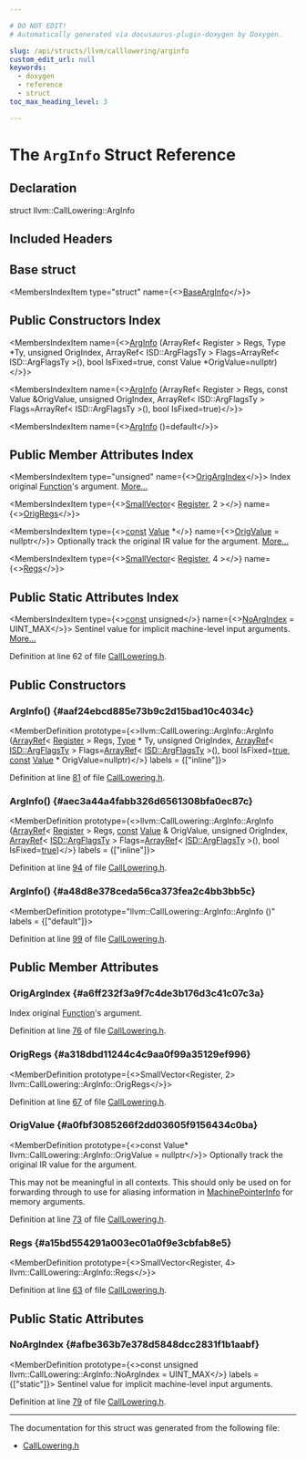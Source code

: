 ```yaml
---

# DO NOT EDIT!
# Automatically generated via docusaurus-plugin-doxygen by Doxygen.

slug: /api/structs/llvm/calllowering/arginfo
custom_edit_url: null
keywords:
  - doxygen
  - reference
  - struct
toc_max_heading_level: 3

---
```





# The `ArgInfo` Struct Reference

<DoxygenPage pluginConfig={pluginConfig}>



## Declaration

<CodeBlock>struct llvm::CallLowering::ArgInfo</CodeBlock>

## Included Headers

<IncludesList>
<IncludesListItem
  filePath="llvm/CodeGen/GlobalISel/CallLowering.h"
  permalink="/docs/api/files/include/include/llvm/include/llvm/codegen/include/llvm/codegen/globalisel/calllowering-h"
  isLocal="true" />
</IncludesList>

## Base struct

<MembersIndex>

<MembersIndexItem
  type="struct"
  name={<><a href="/docs/api/structs/llvm/calllowering/basearginfo">BaseArgInfo</a></>}>
</MembersIndexItem>

</MembersIndex>

## Public Constructors Index

<MembersIndex>

<MembersIndexItem
  name={<><a href="#aaf24ebcd885e73b9c2d15bad10c4034c">ArgInfo</a> (ArrayRef&lt; Register &gt; Regs, Type &#42;Ty, unsigned OrigIndex, ArrayRef&lt; ISD::ArgFlagsTy &gt; Flags=ArrayRef&lt; ISD::ArgFlagsTy &gt;(), bool IsFixed=true, const Value &#42;OrigValue=nullptr)</>}>
</MembersIndexItem>

<MembersIndexItem
  name={<><a href="#aec3a44a4fabb326d6561308bfa0ec87c">ArgInfo</a> (ArrayRef&lt; Register &gt; Regs, const Value &amp;OrigValue, unsigned OrigIndex, ArrayRef&lt; ISD::ArgFlagsTy &gt; Flags=ArrayRef&lt; ISD::ArgFlagsTy &gt;(), bool IsFixed=true)</>}>
</MembersIndexItem>

<MembersIndexItem
  name={<><a href="#a48d8e378ceda56ca373fea2c4bb3bb5c">ArgInfo</a> ()=default</>}>
</MembersIndexItem>

</MembersIndex>

## Public Member Attributes Index

<MembersIndex>

<MembersIndexItem
  type="unsigned"
  name={<><a href="#a6ff232f3a9f7c4de3b176d3c41c07c3a">OrigArgIndex</a></>}>
Index original <a href="/docs/api/classes/llvm/function">Function</a>&#39;s argument. <a href="#a6ff232f3a9f7c4de3b176d3c41c07c3a">More...</a>
</MembersIndexItem>

<MembersIndexItem
  type={<><a href="/docs/api/classes/llvm/smallvector">SmallVector</a>&lt; <a href="/docs/api/classes/llvm/register">Register</a>, 2 &gt;</>}
  name={<><a href="#a318dbd11244c4c9aa0f99a35129ef996">OrigRegs</a></>}>
</MembersIndexItem>

<MembersIndexItem
  type={<><a href="/docs/api/files/lib/lib/target/lib/target/aarch64/aarch64promoteconstant-cpp/#a90f8350fecae261c25be85d38b451bff">const</a> <a href="/docs/api/classes/llvm/value">Value</a> &#42;</>}
  name={<><a href="#a0fbf3085266f2dd03605f9156434c0ba">OrigValue</a> = nullptr</>}>
Optionally track the original IR value for the argument. <a href="#a0fbf3085266f2dd03605f9156434c0ba">More...</a>
</MembersIndexItem>

<MembersIndexItem
  type={<><a href="/docs/api/classes/llvm/smallvector">SmallVector</a>&lt; <a href="/docs/api/classes/llvm/register">Register</a>, 4 &gt;</>}
  name={<><a href="#a15bd554291a003ec01a0f9e3cbfab8e5">Regs</a></>}>
</MembersIndexItem>

</MembersIndex>

## Public Static Attributes Index

<MembersIndex>

<MembersIndexItem
  type={<><a href="/docs/api/files/lib/lib/target/lib/target/aarch64/aarch64promoteconstant-cpp/#a90f8350fecae261c25be85d38b451bff">const</a> unsigned</>}
  name={<><a href="#afbe363b7e378d5848dcc2831f1b1aabf">NoArgIndex</a> = UINT&#95;MAX</>}>
Sentinel value for implicit machine-level input arguments. <a href="#afbe363b7e378d5848dcc2831f1b1aabf">More...</a>
</MembersIndexItem>

</MembersIndex>


Definition at line 62 of file <a href="/docs/api/files/include/include/llvm/include/llvm/codegen/include/llvm/codegen/globalisel/calllowering-h">CallLowering.h</a>.

<SectionDefinition>

## Public Constructors

### ArgInfo() {#aaf24ebcd885e73b9c2d15bad10c4034c}

<MemberDefinition
  prototype={<>llvm::CallLowering::ArgInfo::ArgInfo (<a href="/docs/api/classes/llvm/arrayref">ArrayRef</a>&lt; <a href="/docs/api/classes/llvm/register">Register</a> &gt; Regs, <a href="/docs/api/classes/llvm/type">Type</a> &#42; Ty, unsigned OrigIndex, <a href="/docs/api/classes/llvm/arrayref">ArrayRef</a>&lt; <a href="/docs/api/structs/llvm/isd/argflagsty">ISD::ArgFlagsTy</a> &gt; Flags=<a href="/docs/api/classes/llvm/arrayref">ArrayRef</a>&lt; <a href="/docs/api/structs/llvm/isd/argflagsty">ISD::ArgFlagsTy</a> &gt;(), bool IsFixed=<a href="/docs/api/files/lib/lib/analysis/basicaliasanalysis-cpp/#af6d5cafbdfc5313e65d990120021a3ec">true</a>, <a href="/docs/api/files/lib/lib/target/lib/target/aarch64/aarch64promoteconstant-cpp/#a90f8350fecae261c25be85d38b451bff">const</a> <a href="/docs/api/classes/llvm/value">Value</a> &#42; OrigValue=nullptr)</>}
  labels = {["inline"]}>

Definition at line <a href="/docs/api/files/include/include/llvm/include/llvm/codegen/include/llvm/codegen/globalisel/calllowering-h/#l00081">81</a> of file <a href="/docs/api/files/include/include/llvm/include/llvm/codegen/include/llvm/codegen/globalisel/calllowering-h">CallLowering.h</a>.
</MemberDefinition>

### ArgInfo() {#aec3a44a4fabb326d6561308bfa0ec87c}

<MemberDefinition
  prototype={<>llvm::CallLowering::ArgInfo::ArgInfo (<a href="/docs/api/classes/llvm/arrayref">ArrayRef</a>&lt; <a href="/docs/api/classes/llvm/register">Register</a> &gt; Regs, <a href="/docs/api/files/lib/lib/target/lib/target/aarch64/aarch64promoteconstant-cpp/#a90f8350fecae261c25be85d38b451bff">const</a> <a href="/docs/api/classes/llvm/value">Value</a> &amp; OrigValue, unsigned OrigIndex, <a href="/docs/api/classes/llvm/arrayref">ArrayRef</a>&lt; <a href="/docs/api/structs/llvm/isd/argflagsty">ISD::ArgFlagsTy</a> &gt; Flags=<a href="/docs/api/classes/llvm/arrayref">ArrayRef</a>&lt; <a href="/docs/api/structs/llvm/isd/argflagsty">ISD::ArgFlagsTy</a> &gt;(), bool IsFixed=<a href="/docs/api/files/lib/lib/analysis/basicaliasanalysis-cpp/#af6d5cafbdfc5313e65d990120021a3ec">true</a>)</>}
  labels = {["inline"]}>

Definition at line <a href="/docs/api/files/include/include/llvm/include/llvm/codegen/include/llvm/codegen/globalisel/calllowering-h/#l00094">94</a> of file <a href="/docs/api/files/include/include/llvm/include/llvm/codegen/include/llvm/codegen/globalisel/calllowering-h">CallLowering.h</a>.
</MemberDefinition>

### ArgInfo() {#a48d8e378ceda56ca373fea2c4bb3bb5c}

<MemberDefinition
  prototype="llvm::CallLowering::ArgInfo::ArgInfo ()"
  labels = {["default"]}>

Definition at line <a href="/docs/api/files/include/include/llvm/include/llvm/codegen/include/llvm/codegen/globalisel/calllowering-h/#l00099">99</a> of file <a href="/docs/api/files/include/include/llvm/include/llvm/codegen/include/llvm/codegen/globalisel/calllowering-h">CallLowering.h</a>.
</MemberDefinition>

</SectionDefinition>

<SectionDefinition>

## Public Member Attributes

### OrigArgIndex {#a6ff232f3a9f7c4de3b176d3c41c07c3a}

<MemberDefinition
  prototype="unsigned llvm::CallLowering::ArgInfo::OrigArgIndex">
Index original <a href="/docs/api/classes/llvm/function">Function</a>&#39;s argument.

Definition at line <a href="/docs/api/files/include/include/llvm/include/llvm/codegen/include/llvm/codegen/globalisel/calllowering-h/#l00076">76</a> of file <a href="/docs/api/files/include/include/llvm/include/llvm/codegen/include/llvm/codegen/globalisel/calllowering-h">CallLowering.h</a>.
</MemberDefinition>

### OrigRegs {#a318dbd11244c4c9aa0f99a35129ef996}

<MemberDefinition
  prototype={<>SmallVector&lt;Register, 2&gt; llvm::CallLowering::ArgInfo::OrigRegs</>}>

Definition at line <a href="/docs/api/files/include/include/llvm/include/llvm/codegen/include/llvm/codegen/globalisel/calllowering-h/#l00067">67</a> of file <a href="/docs/api/files/include/include/llvm/include/llvm/codegen/include/llvm/codegen/globalisel/calllowering-h">CallLowering.h</a>.
</MemberDefinition>

### OrigValue {#a0fbf3085266f2dd03605f9156434c0ba}

<MemberDefinition
  prototype={<>const Value&#42; llvm::CallLowering::ArgInfo::OrigValue = nullptr</>}>
Optionally track the original IR value for the argument.

This may not be meaningful in all contexts. This should only be used on for forwarding through to use for aliasing information in <a href="/docs/api/structs/llvm/machinepointerinfo">MachinePointerInfo</a> for memory arguments.

Definition at line <a href="/docs/api/files/include/include/llvm/include/llvm/codegen/include/llvm/codegen/globalisel/calllowering-h/#l00073">73</a> of file <a href="/docs/api/files/include/include/llvm/include/llvm/codegen/include/llvm/codegen/globalisel/calllowering-h">CallLowering.h</a>.
</MemberDefinition>

### Regs {#a15bd554291a003ec01a0f9e3cbfab8e5}

<MemberDefinition
  prototype={<>SmallVector&lt;Register, 4&gt; llvm::CallLowering::ArgInfo::Regs</>}>

Definition at line <a href="/docs/api/files/include/include/llvm/include/llvm/codegen/include/llvm/codegen/globalisel/calllowering-h/#l00063">63</a> of file <a href="/docs/api/files/include/include/llvm/include/llvm/codegen/include/llvm/codegen/globalisel/calllowering-h">CallLowering.h</a>.
</MemberDefinition>

</SectionDefinition>

<SectionDefinition>

## Public Static Attributes

### NoArgIndex {#afbe363b7e378d5848dcc2831f1b1aabf}

<MemberDefinition
  prototype={<>const unsigned llvm::CallLowering::ArgInfo::NoArgIndex = UINT&#95;MAX</>}
  labels = {["static"]}>
Sentinel value for implicit machine-level input arguments.

Definition at line <a href="/docs/api/files/include/include/llvm/include/llvm/codegen/include/llvm/codegen/globalisel/calllowering-h/#l00079">79</a> of file <a href="/docs/api/files/include/include/llvm/include/llvm/codegen/include/llvm/codegen/globalisel/calllowering-h">CallLowering.h</a>.
</MemberDefinition>

</SectionDefinition>

<hr/>

The documentation for this struct was generated from the following file:

<ul>
<li><a href="/docs/api/files/include/include/llvm/include/llvm/codegen/include/llvm/codegen/globalisel/calllowering-h">CallLowering.h</a></li>
</ul>

</DoxygenPage>

